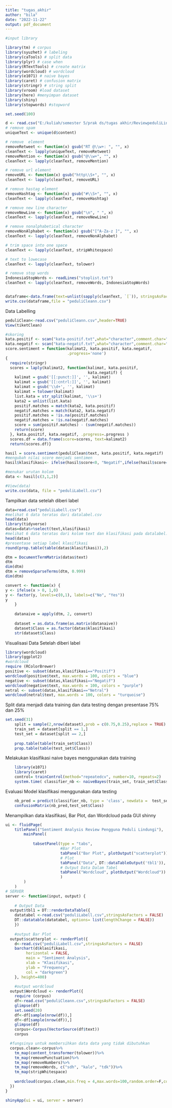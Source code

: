 ---
title: "tugas_akhir"
author: "bila"
date: "2022-11-22"
output: pdf_document
---

```{r }
#input library

library(tm) # corpus
library(syuzhet) # labeling
library(caTools) # split data
library(plyr) # case when
library(RTextTools) # create matrix
library(wordcloud) # wordcloud
library(e1071) # naive bayes
library(caret) # confusion matrix
library(stringr) # string split
library(vroom) #load dataset
library(here) #menyimpan dataset
library(shiny)
library(stopwords) #stopword

set.seed(100)

```


```{r }
d <- read.csv("E:/kuliah/semester 5/prak ds/tugas akhir/ReviewpeduliLindungi.csv")
# remove spam 
uniqueText <- unique(d$content)

# remove  element
removeRetweet <- function(x) gsub("RT @\\w+: ", "", x)
cleanText <- lapply(uniqueText, removeRetweet)
removeMention <- function(x) gsub("@\\w+", "", x)
cleanText <- lapply(cleanText, removeMention)

# remove url element
removeURL <- function(x) gsub("http\\S+", "", x)
cleanText <- lapply(cleanText, removeURL)

# remove hastag element
removeHashtag <- function(x) gsub("#\\S+", "", x)
cleanText <- lapply(cleanText, removeHashtag)

# remove new line character
removeNewLine <- function(x) gsub("\n", " ", x)
cleanText <- lapply(cleanText, removeNewLine)

# remove nonalphabetical character
removeNonAlphabet <- function(x) gsub("[^A-Za-z ]", "", x)
cleanText <- lapply(cleanText, removeNonAlphabet)

# trim space into one space
cleanText <- lapply(cleanText, stripWhitespace)

# text to lowecase
cleanText <- lapply(cleanText, tolower)

# remove stop words
IndonesiaStopWords <- readLines("stoplist.txt")
cleanText <- lapply(cleanText, removeWords, IndonesiaStopWords)


dataframe<-data.frame(text=unlist(sapply(cleanText, `[`)), stringsAsFactors=F)
write.csv(dataframe,file = "peduliCleann.csv")

```


 Data Labelling
```{r}
peduliClean<-read.csv("peduliCleann.csv",header=TRUE)
View(tiketClean)

#skoring
kata.positif <- scan("kata-positif.txt",what="character",comment.char=";")
kata.negatif <- scan("kata-negatif.txt",what="character",comment.char=";")
score.sentiment = function(kalimat2, kata.positif, kata.negatif,
                           .progress='none')
{
  require(stringr)
  scores = laply(kalimat2, function(kalimat, kata.positif,
                                    kata.negatif) {
    kalimat = gsub('[[:punct:]]', '', kalimat)
    kalimat = gsub('[[:cntrl:]]', '', kalimat)
    kalimat = gsub('\\d+', '', kalimat)
    kalimat = tolower(kalimat)
    list.kata = str_split(kalimat, '\\s+')
    kata2 = unlist(list.kata)
    positif.matches = match(kata2, kata.positif)
    negatif.matches = match(kata2, kata.negatif)
    positif.matches = !is.na(positif.matches)
    negatif.matches = !is.na(negatif.matches)
    score = sum(positif.matches) - (sum(negatif.matches))
    return(score)
  }, kata.positif, kata.negatif, .progress=.progress )
  scores.df = data.frame(score=scores, text=kalimat2)
  return(scores.df)}

hasil = score.sentiment(peduliClean$text, kata.positif, kata.negatif)
#mengubah nilai score menjadi sentimen
hasil$klasifikasi<- ifelse(hasil$score<0, "Negatif",ifelse(hasil$score==0,"Netral","Positif"))

#menukar urutan kolom
data <- hasil[c(3,1,2)]

#View(data)
write.csv(data, file = "peduliLabell.csv")
```


 Tampilkan data setelah diberi label
```{r}
data=read.csv("peduliLabell.csv")
#melihat 6 data teratas dari datalabel.csv
head(data)
library(tidyverse) 
datas=data%>%select(text,klasifikasi)
#melihat 6 data teratas dari kolom text dan klasifikasi pada datalabel.csv
head(datas)
#presentase setiap label klasifikasi
round(prop.table(table(datas$klasifikasi)),2)

```

```{r }
dtm = DocumentTermMatrix(datas$text) 
dtm 
dim(dtm) 
dtm = removeSparseTerms(dtm, 0.999) 
dim(dtm)
```



```{r}
convert <- function(x) {
y <- ifelse(x > 0, 1,0)
y <- factor(y, levels=c(0,1), labels=c("No", "Yes"))
y
    }  
    
    datanaive = apply(dtm, 2, convert)
    
    dataset = as.data.frame(as.matrix(datanaive))    
    dataset$Class = as.factor(datas$klasifikasi)
    str(dataset$Class)
```


 Visualisasi Data Setelah diberi label
```{r}
library(wordcloud) 
library(ggplot2) 
#wordcloud 
require (RColorBrewer)
positive <- subset(datas,klasifikasi=="Positif")
wordcloud(positive$text, max.words = 100, colors = "blue") 
negative <- subset(datas,klasifikasi=="Negatif") 
wordcloud(negative$text, max.words = 100, colors = "purple") 
netral <- subset(datas,klasifikasi=="Netral") 
wordcloud(netral$text, max.words = 100, colors = "turquoise")
```

 Split data menjadi data training dan data testing dengan presentase 75% dan 25%
```{r}
set.seed(31)
    split = sample(2,nrow(dataset),prob = c(0.75,0.25),replace = TRUE)
    train_set = dataset[split == 1,]
    test_set = dataset[split == 2,] 
    
    prop.table(table(train_set$Class))
    prop.table(table(test_set$Class))
```


Melakukan klasifikasi naive bayes menggunakan data training
```{r}
    library(e1071)
    library(caret)
    control= trainControl(method="repeatedcv", number=10, repeats=2)
    system.time( classifier_nb <- naiveBayes(train_set, train_set$Class, laplace = 1,trControl = control,tuneLength = 7) )
```

 Evaluasi Model klasifikasi menggunakan data testing
```{r}

    nb_pred = predict(classifier_nb, type = 'class', newdata =  test_set)
    confusionMatrix(nb_pred,test_set$Class)
```

 Menampilkan data klasifikasi, Bar Plot, dan Wordcloud pada GUI shinny
```{r}
ui <- fluidPage(
    titlePanel("Sentiment Analysis Review Pengguna Peduli Lindungi"),
        mainPanel(
            
            tabsetPanel(type = "tabs",
                        #Bar Plot
                        tabPanel("Bar Plot", plotOutput("scatterplot")), 
                        # Plot
                        tabPanel("Data", DT::dataTableOutput('tbl1')),
                        # Output Data Dalam Tabel
                        tabPanel("Wordcloud", plotOutput("Wordcloud"))
                        )
        )
    )
# SERVER
server <- function(input, output) {
    
    # Output Data
  output$tbl1 = DT::renderDataTable({
    datatabel <-read.csv("peduliLabell.csv",stringsAsFactors = FALSE)
    DT::datatable(datatabel, options= list(lengthChange = FALSE))
    })
    
    #output Bar Plot
  output$scatterplot <- renderPlot({
    d<-read.csv("peduliLabell.csv",stringsAsFactors = FALSE) 
    barchart(d$klasifikasi, 
         horizontal = FALSE, 
         main = "Sentiment Analysis", 
         xlab = "Klasifikasi",
         ylab = "Frequency", 
         col = "darkgreen")
    }, height=400)
    
    #output wordcloud
  output$Wordcloud <- renderPlot({
    require (corpus)
    df<-read.csv("peduliCleann.csv",stringsAsFactors = FALSE)
    glimpse(df)
    set.seed(20)
    df<-df[sample(nrow(df)),]
    df<-df[sample(nrow(df)),]
    glimpse(df)
    corpus<-Corpus(VectorSource(df$text))
    corpus

  #fungsinya untuk membersihkan data data yang tidak dibutuhkan 
  corpus.clean<-corpus%>%
    tm_map(content_transformer(tolower))%>%
    tm_map(removePunctuation)%>%
    tm_map(removeNumbers)%>%
    tm_map(removeWords, c("sdh", "kalo", "tdk"))%>%
    tm_map(stripWhitespace)
  
    wordcloud(corpus.clean,min.freq = 4,max.words=100,random.order=F,colors=brewer.pal(8,"Dark2"))
  })
}

shinyApp(ui = ui, server = server)
```


```{r }




```

